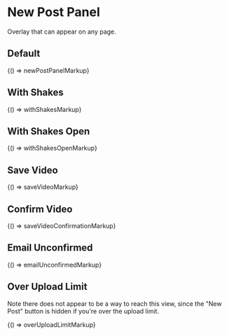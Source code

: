 
<Meta title="Legacy/Components/New Post Panel" />

# New Post Panel

Overlay that can appear on any page.

## Default

<Canvas>
  <Story name="Default" height="300px" inline={false}>
    {() => newPostPanelMarkup}
  </Story>
</Canvas>

## With Shakes

<Canvas>
  <Story name="With Shakes" height="300px" inline={false}>
    {() => withShakesMarkup}
  </Story>
</Canvas>

## With Shakes Open

<Canvas>
  <Story name="With Shakes Open" height="400px" inline={false}>
    {() => withShakesOpenMarkup}
  </Story>
</Canvas>

## Save Video

<Canvas>
  <Story name="Save Video" height="300px" inline={false}>
    {() => saveVideoMarkup}
  </Story>
</Canvas>

## Confirm Video

<Canvas>
  <Story name="Confirm Video" height="600px" inline={false}>
    {() => saveVideoConfirmationMarkup}
  </Story>
</Canvas>

## Email Unconfirmed

<Canvas>
  <Story name="Email Unconfirmed" height="300px" inline={false}>
    {() => emailUnconfirmedMarkup}
  </Story>
</Canvas>

## Over Upload Limit

Note there does not appear to be a way to reach this view, since the "New Post" button is hidden if you're over the upload limit.

<Canvas>
  <Story name="Over Upload Limit" height="550px" inline={false}>
    {() => overUploadLimitMarkup}
  </Story>
</Canvas>
